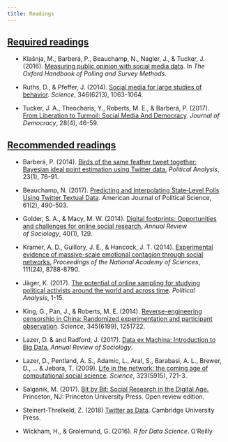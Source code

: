 ```yaml
---
title: Readings
---
```


<div class="panel-group">
<div class="panel panel-default">
<div class="panel-heading">

<h2 id="key" class="panel-title">
<a data-toggle="collapse" href="#collapse1">Required readings</a>
</h2>
</div>
<div id="collapse1" class="panel-collapse collapse in" style="margin:12px">

<ul>

<li><p>Klašnja, M., Barberá, P., Beauchamp, N., Nagler, J., & Tucker, J. (2016). <a href="http://www.oxfordhandbooks.com/view/10.1093/oxfordhb/9780190213299.001.0001/oxfordhb-9780190213299-e-3">Measuring public opinion with social media data</a>. In <i>The Oxford Handbook of Polling and Survey Methods.</i></p></li>
<li><p>Ruths, D., & Pfeffer, J. (2014). <a href="http://science.sciencemag.org/content/346/6213/1063.full">Social media for large studies of behavior</a>. <i>Science</i>, 346(6213), 1063-1064.</p></li>
<li><p>Tucker, J. A., Theocharis, Y., Roberts, M. E., & Barberá, P. (2017). <a href="https://www.journalofdemocracy.org/sites/default/files/Tucker-28-4.pdf">From Liberation to Turmoil: Social Media And Democracy</a>. <i>Journal of Democracy</i>, 28(4), 46-59.</p></li>
</ul>

</div>
</div>
</div>

<div class="panel-group">
<div class="panel panel-default">
<div class="panel-heading">


<h2 id="key" class="panel-title">
<a data-toggle="collapse" href="#collapse2">Recommended readings</a>
</h2>
</div>
<div id="collapse2" class="panel-collapse collapse in" style="margin:12px">

<ul>

<li><p>Barberá, P. (2014). <a href="https://www.cambridge.org/core/journals/political-analysis/article/div-classtitlebirds-of-the-same-feather-tweet-together-bayesian-ideal-point-estimation-using-twitter-datadiv/91E37205F69AEA32EF27F12563DC2A0A">Birds of the same feather tweet together: Bayesian ideal point estimation using Twitter data.</a> <i>Political Analysis</i>, 23(1), 76-91.</p>
</li>

<li><p>Beauchamp, N. (2017). <a href="http://onlinelibrary.wiley.com/doi/10.1111/ajps.12274/full">Predicting and Interpolating State‐Level Polls Using Twitter Textual Data</a>. American Journal of Political Science, 61(2), 490-503.</p></li>



<li><p>Golder, S. A., & Macy, M. W. (2014). <a href="http://www.annualreviews.org/doi/full/10.1146/annurev-soc-071913-043145">Digital footprints: Opportunities and challenges for online social research.</a> <i>Annual Review of Sociology</i>, 40(1), 129.</p>
</li>

<li><p>Kramer, A. D., Guillory, J. E., & Hancock, J. T. (2014). <a href="http://www.pnas.org/content/111/24/8788.short">Experimental evidence of massive-scale emotional contagion through social networks.</a> <i>Proceedings of the National Academy of Sciences</i>, 111(24), 8788-8790.<p>
</li>

<li><p>Jäger, K. (2017). <a href="https://www.cambridge.org/core/journals/political-analysis/article/potential-of-online-sampling-for-studying-political-activists-around-the-world-and-across-time/8F6159C4242EA2F443E2B0DACC0DA9F0">The potential of online sampling for studying political activists around the world and across time</a>. <i>Political Analysis</i>, 1-15.</p></li>

<li><p>King, G., Pan, J., & Roberts, M. E. (2014). <a href="http://scholar.harvard.edu/files/gking/files/experiment_0.pdf">Reverse-engineering censorship in China: Randomized experimentation and participant observation</a>. <i>Science</i>, 345(6199), 1251722.</p>
</li>

<li><p>Lazer, D. & and Radford, J. (2017). <a href="http://www.annualreviews.org/doi/abs/10.1146/annurev-soc-060116-053457">Data ex Machina: Introduction to Big Data.</a> <i>Annual Review of Sociology</i>.</p>
</li>
<li><p>Lazer, D., Pentland, A. S., Adamic, L., Aral, S., Barabasi, A. L., Brewer, D., ... & Jebara, T. (2009). <a href="http://fowler.ucsd.edu/computational_social_science.pdf">Life in the network: the coming age of computational social science</a>. <i>Science</i>, 323(5915), 721-3.</p>
</li>

<li><p>Salganik, M. (2017). <a href="http://www.bitbybitbook.com/">Bit by Bit: Social Research in the Digital Age.</a> Princeton, NJ: Princeton University Press. Open review edition.</p>
</li>

<li><p>Steinert-Threlkeld, Z. (2018) <a href="https://www.cambridge.org/core/elements/twitter-as-data/27B3DE20C22E12E162BFB173C5EB2592">Twitter as Data</a>. Cambridge University Press.<p></li>

<li><p>Wickham, H., & Grolemund, G. (2016). <i>R for Data Science</i>. O’Reilly</p></li>
</ul>

</div>
</div>
</div>

